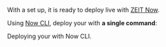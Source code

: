 

With a <Author name={props.name} /> <Type type={props.type} /> set up, it is ready to deploy live with [ZEIT Now](/docs/v2).

Using [Now CLI](/download), deploy your <Type type={props.type} /> with **a single command**:

<Snippet dark text="now" />
<Caption>Deploying your <Author name={props.name} /> <Type type={props.type} /> with Now CLI.</Caption>
